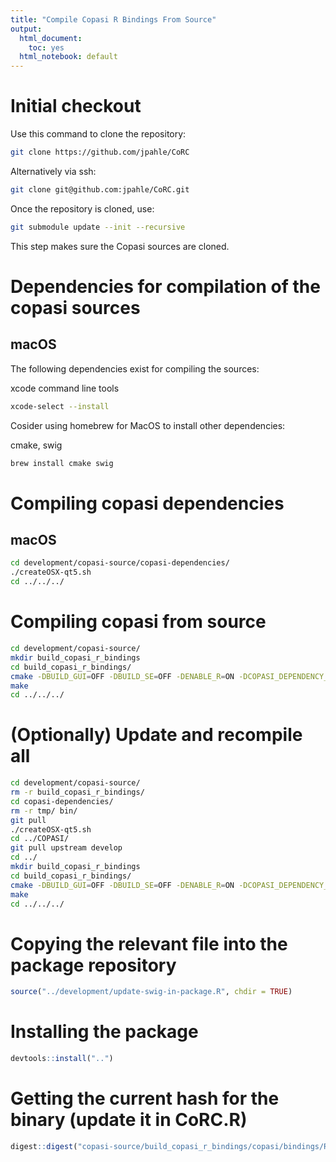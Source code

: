 ```yaml
---
title: "Compile Copasi R Bindings From Source"
output:
  html_document:
    toc: yes
  html_notebook: default
---
```


# Initial checkout

Use this command to clone the repository:

```bash
git clone https://github.com/jpahle/CoRC
```

Alternatively via ssh:
```bash
git clone git@github.com:jpahle/CoRC.git
```

Once the repository is cloned, use:

```bash
git submodule update --init --recursive
```

This step makes sure the Copasi sources are cloned.

# Dependencies for compilation of the copasi sources

## macOS

The following dependencies exist for compiling the sources:

xcode command line tools

```bash
xcode-select --install
```

Cosider using homebrew for MacOS to install other dependencies:

cmake, swig

```bash
brew install cmake swig
```

# Compiling copasi dependencies

## macOS

```bash
cd development/copasi-source/copasi-dependencies/
./createOSX-qt5.sh
cd ../../../
```

# Compiling copasi from source

```bash
cd development/copasi-source/
mkdir build_copasi_r_bindings
cd build_copasi_r_bindings/
cmake -DBUILD_GUI=OFF -DBUILD_SE=OFF -DENABLE_R=ON -DCOPASI_DEPENDENCY_DIR=../copasi-dependencies/bin ../COPASI
make
cd ../../../
```

# (Optionally) Update and recompile all

```bash
cd development/copasi-source/
rm -r build_copasi_r_bindings/
cd copasi-dependencies/
rm -r tmp/ bin/
git pull
./createOSX-qt5.sh
cd ../COPASI/
git pull upstream develop
cd ../
mkdir build_copasi_r_bindings
cd build_copasi_r_bindings/
cmake -DBUILD_GUI=OFF -DBUILD_SE=OFF -DENABLE_R=ON -DCOPASI_DEPENDENCY_DIR=../copasi-dependencies/bin ../COPASI
make
cd ../../../
```

# Copying the relevant file into the package repository

```r
source("../development/update-swig-in-package.R", chdir = TRUE)
```

# Installing the package

```r
devtools::install("..")
```

# Getting the current hash for the binary (update it in CoRC.R)

```r
digest::digest("copasi-source/build_copasi_r_bindings/copasi/bindings/R/COPASI.so", algo = "sha256", file = TRUE)
```

